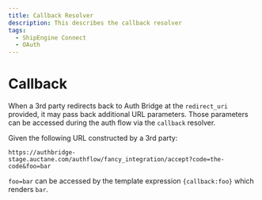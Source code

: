 ```yaml
---
title: Callback Resolver
description: This describes the callback resolver
tags:
  - ShipEngine Connect
  - OAuth
---
```


# Callback

When a 3rd party redirects back to Auth Bridge at the `redirect_uri` provided, it
may pass back additional URL parameters. Those parameters can be accessed
during the auth flow via the `callback` resolver.

Given the following URL constructed by a 3rd party:

`https://authbridge-stage.auctane.com/authflow/fancy_integration/accept?code=the-code&foo=bar`

`foo=bar` can be accessed by the template expression `{callback:foo}` which
renders `bar`.

<Pager
  prev="../index.mdx" prevTitle="Auth Bridge Overview"
/>
